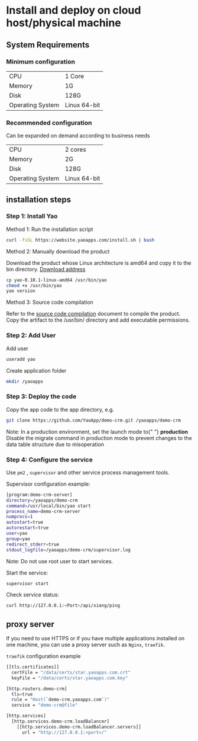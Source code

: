 # Install and deploy on cloud host/physical machine

## System Requirements

### Minimum configuration

|                  |              |
| ---------------- | ------------ |
| CPU              | 1 Core       |
| Memory           | 1G           |
| Disk             | 128G         |
| Operating System | Linux 64-bit |

### Recommended configuration

Can be expanded on demand according to business needs

|                  |              |
| ---------------- | ------------ |
| CPU              | 2 cores      |
| Memory           | 2G           |
| Disk             | 128G         |
| Operating System | Linux 64-bit |

## installation steps

### Step 1: Install Yao

Method 1: Run the installation script

```bash
curl -fsSL https://website.yaoapps.com/install.sh | bash
```

Method 2: Manually download the product

Download the product whose Linux architecture is amd64 and copy it to the bin directory. [Download address](https://yaoapps.com/release)

```bash
cp yao-0.10.1-linux-amd64 /usr/bin/yao
chmod +x /usr/bin/yao
yao version
```

Method 3: Source code compilation

Refer to the [source code compilation](../Expert/Source%20Code%20Compilation) document to compile the product. Copy the artifact to the /usr/bin/ directory and add executable permissions.

### Step 2: Add User

Add user

```bash
useradd yao
```

Create application folder

```bash
mkdir /yaoapps
```

### Step 3: Deploy the code

Copy the app code to the app directory, e.g.

```bash
git clone https://github.com/YaoApp/demo-crm.git /yaoapps/demo-crm
```

<Notice type="warning">
  Note: In a production environment, set the launch mode to{" "}
  <strong>production</strong>
  Disable the migrate command in production mode to prevent changes to the data table
  structure due to misoperation
</Notice>

### Step 4: Configure the service

Use `pm2` , `supervisor` and other service process management tools.

Supervisor configuration example:

```bash
[program:demo-crm-server]
directory=/yaoapps/demo-crm
command=/usr/local/bin/yao start
process_name=demo-crm-server
numprocs=1
autostart=true
autorestart=true
user=yao
group=yao
redirect_stderr=true
stdout_logfile=/yaoapps/demo-crm/supervisor.log

```

<Notice type="warning">Note: Do not use root user to start services. </Notice>

Start the service:

```bash
supervisor start
```

Check service status:

```bash
curl http://127.0.0.1:<Port>/api/xiang/ping
```

## proxy server

If you need to use HTTPS or if you have multiple applications installed on one machine, you can use a proxy server such as `Nginx`, `traefik`.

`traefik` configuration example

```bash
[[tls.certificates]]
  certFile = "/data/certs/star.yaoapps.com.crt"
  keyFile = "/data/certs/star.yaoapps.com.key"

[http.routers.demo-crm]
  tls=true
  rule = "Host(`demo-crm.yaoapps.com`)"
  service = "demo-crm@file"

[http.services]
  [http.services.demo-crm.loadBalancer]
    [[http.services.demo-crm.loadBalancer.servers]]
      url = "http://127.0.0.1:<port>/"

```
